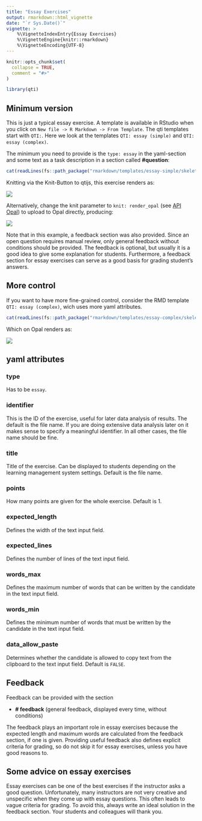 ```yaml
---
title: "Essay Exercises"
output: rmarkdown::html_vignette
date: "`r Sys.Date()`"
vignette: >
    %\VignetteIndexEntry{Essay Exercises}
    %\VignetteEngine{knitr::rmarkdown}
    %\VignetteEncoding{UTF-8}
---
```


```r
knitr::opts_chunk$set(
  collapse = TRUE,
  comment = "#>"
)
```

```r
library(qti)
```

## Minimum version

This is just a typical essay exercise. A template is available in RStudio when you click on `New file -> R Markdown -> From Template`. The qti templates start with `QTI:`. Here we look at the templates `QTI: essay (simple)` and `QTI: essay (complex)`.

The minimum you need to provide is the `type: essay` in the yaml-section and some text as a task description in a section called **\#question**:

```r
cat(readLines(fs::path_package("rmarkdown/templates/essay-simple/skeleton", "skeleton.Rmd", package = "qti")), sep = '\n')
```

Knitting via the Knit-Button to qtijs, this exercise renders as:

![](images/essay.png)

Alternatively, change the knit parameter to `knit: render_opal` (see [API Opal](api_opal.html)) to upload to Opal directly, producing:

![](images/essay-simple.jpg)

Note that in this example, a feedback section was also provided. Since an open question requires manual review, only general feedback without conditions should be provided. The feedback is optional, but usually it is a good idea to give some explanation for students. Furthermore, a feedback section for essay exercises can serve as a good basis for grading student's answers.

## More control

If you want to have more fine-grained control, consider the RMD template `QTI: essay (complex)`, wich uses more yaml attributes.

```r
cat(readLines(fs::path_package("rmarkdown/templates/essay-complex/skeleton", "skeleton.Rmd", package = "qti")), sep = '\n')
```

Which on Opal renders as:

![](images/essay-complex.jpg)

## yaml attributes

### type

Has to be `essay`.

### identifier

This is the ID of the exercise, useful for later data analysis of results. The default is the file name. If you are doing extensive data analysis later on it makes sense to specify a meaningful identifier. In all other cases, the file name should be fine.

### title

Title of the exercise. Can be displayed to students depending on the learning management system settings. Default is the file name.

### points

How many points are given for the whole exercise. Default is 1. 

### expected_length

Defines the width of the text input field.

### expected_lines

Defines the number of lines of the text input field.

### words_max

Defines the maximum number of words that can be written by the candidate in the text input field.

### words_min

Defines the minimum number of words that must be written by the candidate in the text input field.

### data_allow_paste

Determines whether the candidate is allowed to copy text from the clipboard to the text input field. Default is `FALSE`.

## Feedback

Feedback can be provided with the section

-  **\# feedback** (general feedback, displayed every time, without conditions)

The feedback plays an important role in essay exercises because the expected length and maximum words are calculated from the feedback section, if one is given. Providing useful feedback also defines explicit criteria for grading, so do not skip it for essay exercises, unless you have good reasons to.

## Some advice on essay exercises

Essay exercises can be one of the best exercises if the instructor asks a good question. Unfortunately, many instructors are not very creative and unspecific when they come up with essay questions. This often leads to vague criteria for grading. To avoid this, always write an ideal solution in the feedback section. Your students and colleagues will thank you.
